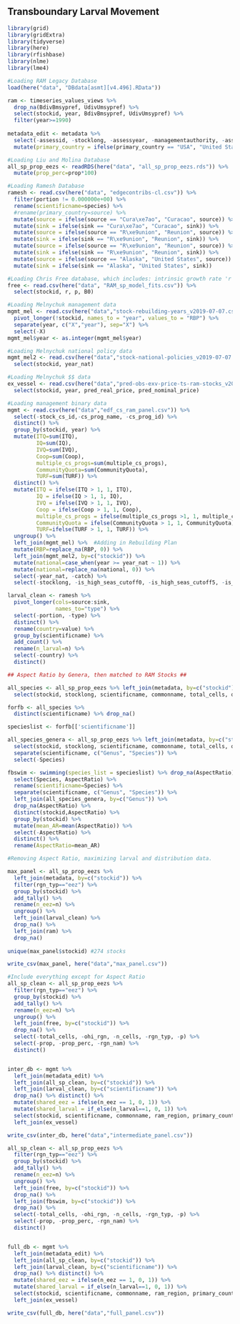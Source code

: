 ## Transboundary Larval Movement ##

```r

library(grid)
library(gridExtra)
library(tidyverse)
library(here)
library(rfishbase)
library(nlme)
library(lme4)

#Loading RAM Legacy Database
load(here("data", "DBdata[asmt][v4.496].RData"))

ram <- timeseries_values_views %>% 
  drop_na(BdivBmsypref, UdivUmsypref) %>%
  select(stockid, year, BdivBmsypref, UdivUmsypref) %>%
  filter(year>=1990) 
  
metadata_edit <- metadata %>% 
  select(-assessid, -stocklong, -assessyear, -managementauthority, -assessorfull, -FisheryType, -taxGroup, -primary_FAOarea, -mostrecent) %>% 
  mutate(primary_country = ifelse(primary_country == "USA", "United States", primary_country))

#Loading Liu and Molina Database
all_sp_prop_eezs <- readRDS(here("data", "all_sp_prop_eezs.rds")) %>% 
  mutate(prop_perc=prop*100)

#Loading Ramesh Database
ramesh <- read.csv(here("data", "edgecontribs-cl.csv")) %>% 
  filter(portion != 0.000000e+00) %>% 
  rename(scientificname=species) %>% 
  #rename(primary_country=source) %>% 
  mutate(source = ifelse(source == "Cura\xe7ao", "Curacao", source)) %>% 
  mutate(sink = ifelse(sink == "Cura\xe7ao", "Curacao", sink)) %>% 
  mutate(source = ifelse(source == "R\xe9union", "Reunion", source)) %>% 
  mutate(sink = ifelse(sink == "R\xe9union", "Reunion", sink)) %>%
  mutate(source = ifelse(source == "R\xe9union", "Reunion", source)) %>%
  mutate(sink = ifelse(sink == "R\xe9union", "Reunion", sink)) %>%
  mutate(source = ifelse(source == "Alaska", "United States", source)) %>% 
  mutate(sink = ifelse(sink == "Alaska", "United States", sink)) 

#Loading Chris Free database, which includes: intrinsic growth rate 'r', carrying capacity 'B0', shape parameter 'p'
free <- read.csv(here("data", "RAM_sp_model_fits.csv")) %>% 
  select(stockid, r, p, B0)

#Loading Melnychuk management data
mgmt_mel <- read.csv(here("data","stock-rebuilding-years_v2019-07-07.csv"), stringsAsFactors = TRUE) %>% 
  pivot_longer(!stockid, names_to = "year", values_to = "RBP") %>% 
  separate(year, c("X","year"), sep="X") %>% 
  select(-X) 
mgmt_mel$year <- as.integer(mgmt_mel$year)

#Loading Melnychuk national policy data
mgmt_mel2 <- read.csv(here("data","stock-national-policies_v2019-07-07.csv"), stringsAsFactors = TRUE) %>% 
  select(stockid, year_nat)

#Loading Melnychuk $$ data
ex_vessel <- read.csv(here("data","pred-obs-exv-price-ts-ram-stocks_v2019-07-07.csv")) %>% 
  select(stockid, year, pred_real_price, pred_nominal_price)

#Loading management binary data
mgmt <- read.csv(here("data","edf_cs_ram_panel.csv")) %>% 
  select(-stock_cs_id,-cs_prog_name, -cs_prog_id) %>% 
  distinct() %>% 
  group_by(stockid, year) %>% 
  mutate(ITQ=sum(ITQ),
         IQ=sum(IQ),
         IVQ=sum(IVQ),
         Coop=sum(Coop),
         multiple_cs_progs=sum(multiple_cs_progs),
         CommunityQuota=sum(CommunityQuota),
         TURF=sum(TURF)) %>% 
  distinct() %>% 
  mutate(ITQ = ifelse(ITQ > 1, 1, ITQ),
         IQ = ifelse(IQ > 1, 1, IQ),
         IVQ = ifelse(IVQ > 1, 1, IVQ),
         Coop = ifelse(Coop > 1, 1, Coop),
         multiple_cs_progs = ifelse(multiple_cs_progs >1, 1, multiple_cs_progs),
         CommunityQuota = ifelse(CommunityQuota > 1, 1, CommunityQuota),
         TURF=ifelse(TURF > 1, 1, TURF)) %>% 
  ungroup() %>% 
  left_join(mgmt_mel) %>%  #Adding in Rebuilding Plan 
  mutate(RBP=replace_na(RBP, 0)) %>% 
  left_join(mgmt_mel2, by=c("stockid")) %>% 
  mutate(national=case_when(year >= year_nat ~ 1)) %>% 
  mutate(national=replace_na(national, 0)) %>% 
  select(-year_nat, -catch) %>% 
  select(-stocklong, -is_high_seas_cutoff0, -is_high_seas_cutoff5, -is_high_seas_cutoff10, -is_high_seas_cutoff15, -is_high_seas_cutoff20, -is_high_seas_cutoff25, -hhi_cutoff0, -hhi_cutoff5, -hhi_cutoff10, -hhi_cutoff15, -hhi_cutoff20, -hhi_cutoff25)


```

```r

larval_clean <- ramesh %>% 
  pivot_longer(cols=source:sink,
               names_to="type") %>% 
  select(-portion, -type) %>% 
  distinct() %>% 
  rename(country=value) %>% 
  group_by(scientificname) %>% 
  add_count() %>% 
  rename(n_larval=n) %>% 
  select(-country) %>% 
  distinct()

```

```r

## Aspect Ratio by Genera, then matched to RAM Stocks ##

all_species <- all_sp_prop_eezs %>% left_join(metadata, by=c("stockid")) %>% 
  select(stockid, stocklong, scientificname, commonname, total_cells, ohi_rgn, n_cells, prop, rgn_nam)

forfb <- all_species %>% 
  distinct(scientificname) %>% drop_na()

specieslist <- forfb[['scientificname']]

all_species_genera <- all_sp_prop_eezs %>% left_join(metadata, by=c("stockid")) %>% 
  select(stockid, stocklong, scientificname, commonname, total_cells, ohi_rgn, n_cells, prop, rgn_nam) %>% 
  separate(scientificname, c("Genus", "Species")) %>% 
  select(-Species)

fbswim <- swimming(species_list = specieslist) %>% drop_na(AspectRatio) %>% 
  select(Species, AspectRatio) %>% 
  rename(scientificname=Species) %>% 
  separate(scientificname, c("Genus", "Species")) %>% 
  left_join(all_species_genera, by=c("Genus")) %>% 
  drop_na(AspectRatio) %>% 
  distinct(stockid,AspectRatio) %>% 
  group_by(stockid) %>% 
  mutate(mean_AR=mean(AspectRatio)) %>% 
  select(-AspectRatio) %>% 
  distinct() %>% 
  rename(AspectRatio=mean_AR)

```

```r

#Removing Aspect Ratio, maximizing larval and distribution data.

max_panel <- all_sp_prop_eezs %>% 
  left_join(metadata, by=c("stockid")) %>% 
  filter(rgn_typ=="eez") %>% 
  group_by(stockid) %>% 
  add_tally() %>% 
  rename(n_eez=n) %>% 
  ungroup() %>% 
  left_join(larval_clean) %>% 
  drop_na() %>% 
  left_join(ram) %>% 
  drop_na()
  
unique(max_panel$stockid) #274 stocks

write_csv(max_panel, here("data","max_panel.csv"))

```


```r

#Include everything except for Aspect Ratio
all_sp_clean <- all_sp_prop_eezs %>%
  filter(rgn_typ=="eez") %>% 
  group_by(stockid) %>% 
  add_tally() %>% 
  rename(n_eez=n) %>% 
  ungroup() %>% 
  left_join(free, by=c("stockid")) %>% 
  drop_na() %>%
  select(-total_cells, -ohi_rgn, -n_cells, -rgn_typ, -p) %>% 
  select(-prop, -prop_perc, -rgn_nam) %>% 
  distinct()


inter_db <- mgmt %>% 
  left_join(metadata_edit) %>% 
  left_join(all_sp_clean, by=c("stockid")) %>% 
  left_join(larval_clean, by=c("scientificname")) %>% 
  drop_na() %>% distinct() %>% 
  mutate(shared_eez = ifelse(n_eez == 1, 0, 1)) %>% 
  mutate(shared_larval = if_else(n_larval==1, 0, 1)) %>% 
  select(stockid, scientificname, commonname, ram_region, primary_country, year, status_bio, status_f, shared_eez, n_eez, shared_larval, n_larval, num_eezs_cutoff0, num_eezs_cutoff5, num_eezs_cutoff10, num_eezs_cutoff15, num_eezs_cutoff20, num_eezs_cutoff25, r, B0, age_50_mat, max_length, national, multiple_cs_progs, IQ, ITQ, IVQ, Coop, CommunityQuota, TURF, RBP) %>% 
  left_join(ex_vessel)

write_csv(inter_db, here("data","intermediate_panel.csv"))


```

```r

all_sp_clean <- all_sp_prop_eezs %>%
  filter(rgn_typ=="eez") %>% 
  group_by(stockid) %>% 
  add_tally() %>% 
  rename(n_eez=n) %>% 
  ungroup() %>% 
  left_join(free, by=c("stockid")) %>% 
  drop_na() %>% 
  left_join(fbswim, by=c("stockid")) %>% 
  drop_na() %>% 
  select(-total_cells, -ohi_rgn, -n_cells, -rgn_typ, -p) %>% 
  select(-prop, -prop_perc, -rgn_nam) %>% 
  distinct()


full_db <- mgmt %>% 
  left_join(metadata_edit) %>% 
  left_join(all_sp_clean, by=c("stockid")) %>% 
  left_join(larval_clean, by=c("scientificname")) %>% 
  drop_na() %>% distinct() %>% 
  mutate(shared_eez = ifelse(n_eez == 1, 0, 1)) %>% 
  mutate(shared_larval = if_else(n_larval==1, 0, 1)) %>% 
  select(stockid, scientificname, commonname, ram_region, primary_country, year, status_bio, status_f, shared_eez, n_eez, shared_larval, n_larval, num_eezs_cutoff0, num_eezs_cutoff5, num_eezs_cutoff10, num_eezs_cutoff15, num_eezs_cutoff20, num_eezs_cutoff25, r, B0, AspectRatio, age_50_mat, max_length, national, multiple_cs_progs, IQ, ITQ, IVQ, Coop, CommunityQuota, TURF, RBP) %>% 
  left_join(ex_vessel)

write_csv(full_db, here("data","full_panel.csv")) 

```